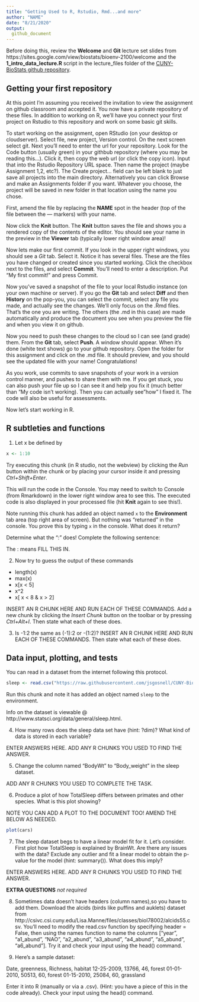 ```yaml
---
title: "Getting Used to R, Rstudio, Rmd...and more"
author: "NAME"
date: "8/21/2020"
output:
  github_document
---
```

Before doing this, review the **Welcome** and **Git** lecture set slides from 
https://sites.google.com/view/biostats/bioenv-2100/welcome and
the  **1_intro_data_lecture.R** script in the lecture_files folder of the
[CUNY-BioStats github repository](https://github.com/jsgosnell/CUNY-BioStats).

## Getting your first repository
At this point I'm assuming you received the invitation to view the assignment
on github classroom and accepted it. You now have a private repository of these 
files.  In addition to working on R, we'll have you connect your first
project on Rstudio to this repository and work on some basic git skills.

To start working on the assignment, open RStudio (on your desktop or cloudserver). 
Select file, new project, Version control. On the next screen select git. Next 
you’ll need to enter the url for your repository. Look for the Code button 
(usually green) in your githbub repository (where you may be reading this...). 
Click it, then copy the 
web url (or click the copy icon). Input that into the Rstudio Repository URL 
space. Then name the project (maybe Assignment 1,2, etc?). The Create project… 
field can be left blank to just save all projects into the main directory.
Alternatively you can click Browse and make an Assignments folder if you want.
Whatever you choose, the project will be saved in new folder in that location 
using the name you chose.

First, amend the file by replacing the **NAME** spot in the header (top of the
file between the --- markers) with your name.  

Now click the **Knit** button.  The **Knit** button saves the file and 
shows you a rendered copy of the contents of the editor.  You should see your
name in the preview in the **Viewer** tab (typically lower right window area)!

Now lets make our first commit.
If you look in the upper right windows, you should see a *Git* tab.  Select it. 
Notice it has several files. These are the files you have changed or created since you started working.  Click the checkbox next to the files, and select
**Commit**.  You'll need to enter a description. Put "My first commit!" and
press Commit.  

Now you've saved a snapshot of the file to your local Rstudio instance (on
your own machine or server).  If you go the **Git** tab and select **Diff** and
then **History** on the pop-you, 
you can select the commit, select any file you made, and actually see the
changes.  We'll only focus on the .Rmd files. That's the one you are writing.
The others (the .md in this case) are made automatically and produce the  document
you see when you preview the file and when you view it on github.

Now you need to push these changes to the cloud so I can see (and grade) them.
From the **Git** tab, select **Push**.  A window should appear. When it's done
(white text shows) go to your github repository. Open the folder for this 
assignment and click on the .md file.  It should preview, and you should see the 
updated file with your name!  Congratulations!

As you work, use commits to save snapshots of your work in a version control manner, 
and 
pushes to share them with me.  If you get stuck, you can also push your file up
so I can see it and help you fix it (much better than "My code isn't working). 
Then you can actually see "how" I fixed it.  The code will also be useful for 
assessments.

[comment]:(This is an comment in Rmarkdown. It won't be seen the processed file. I
use these to leave notes that you can ignore.  
ADD HERE IF YOU CAN @TEACHER IN COMMIT FOR HELP!)

Now let's start working in R.  

## R subtleties and functions

1. Let x be defined by


```r
x <- 1:10
```
Try executing this chunk (in R studio, not the webview) by clicking the *Run* 
button within the chunk or by placing your cursor inside it and pressing 
*Ctrl+Shift+Enter*.

This will run the code in the Console.  You may need to switch to Console (from
Rmarkdown) in the lower right window area to see this.   The executed code is 
also displayed in your processed file (hit **Knit** again to see this!).  

Note running this chunk has added an object named `x` to the **Environment** tab
area (top right area of screen).  But nothing was "returned" in the console.  You
prove this by typing `x` in the console. What does it return?

Determine what the “:” does!  Complete the following sentence:

The : means FILL THIS IN.

2. Now try to guess the output of these commands

* length(x)
* max(x)
* x[x < 5]
* x^2
* x[ x < 8 & x > 2]

INSERT AN R CHUNK HERE AND RUN EACH OF THESE COMMANDS.  Add a new chunk by clicking the *Insert Chunk* button on the toolbar or by pressing *Ctrl+Alt+I*. Then state what
each of these does.

3.  Is -1:2 the same as (-1):2 or -(1:2)? INSERT AN R CHUNK HERE AND RUN EACH OF 
THESE COMMANDS. Then state what each of these does.

## Data input, plotting, and tests

You can read in a dataset from the internet following this protocol.

```r
sleep <- read.csv("https://raw.githubusercontent.com/jsgosnell/CUNY-BioStats/master/datasets/sleep.csv")
```

Run this chunk and note it has added an object named `sleep` to the environment. 

Info on the dataset is viewable @ http://www.statsci.org/data/general/sleep.html.

4. How many rows does the sleep data set have (hint: ?dim)?  What kind of data is stored in each variable?

ENTER ANSWERS HERE. ADD ANY R CHUNKS YOU USED TO FIND THE ANSWER.

5.  Change the column named “BodyWt” to “Body_weight” in the sleep dataset.

ADD ANY R CHUNKS YOU USED TO COMPLETE THE TASK.

6.  Produce a plot of how TotalSleep differs between primates and other species. What is this plot showing?

NOTE YOU CAN ADD A PLOT TO THE DOCUMENT TOO! AMEND THE BELOW AS NEEDED.  
```r
plot(cars)
```

7.  The sleep dataset begs to have a linear model fit for it. Let’s consider. First plot how TotalSleep is explained by BrainWt. Are there any issues with the data? Exclude any outlier and fit a linear model to obtain the p-value for the model (hint: summary()).  What does this imply?  

ENTER ANSWERS HERE. ADD ANY R CHUNKS YOU USED TO FIND THE ANSWER.

**EXTRA QUESTIONS** *not required*

8.  Sometimes data doesn’t have headers (column names),so you have to add them.  Download the alcids (birds like puffins and auklets)  dataset from  http://csivc.csi.cuny.edu/Lisa.Manne/files/classes/biol78002/alcids55.csv.  You’ll need to modify the read.csv function by specifying header = False, then using the names function to name the columns ["year", "a1_abund", "NAO", "a2_abund", "a3_abund", "a4_abund", "a5_abund", "a6_abund"]. Try it and check your input using the head() command.

9.  Here’s a sample dataset:

Date, greenness, Richness, habitat
12-25-2009, 13766, 46, forest
01-01-2010, 50513, 60, forest
01-15-2010, 25084, 60, grassland

Enter it into R (manually or via a .csv). (Hint: you have a piece of this in the code already).  Check your input using the head() command.





